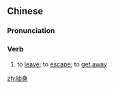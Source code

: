 ==Chinese==
{{zh-forms}}

===Pronunciation===
{{zh-pron
|m=chōushēn
|cat=v
}}

===Verb===
{{zh-verb}}

# to [[leave]]; to [[escape]]; to [[get away]]

[[zh:抽身]]